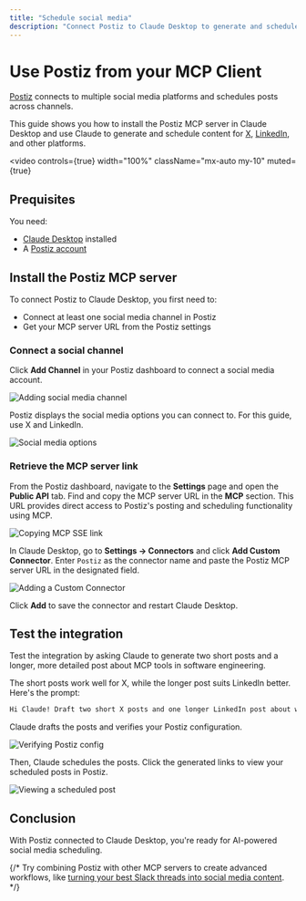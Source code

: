```yaml
---
title: "Schedule social media"
description: "Connect Postiz to Claude Desktop to generate and schedule social media posts across multiple platforms."
---
```


# Use Postiz from your MCP Client

[Postiz](https://postiz.com/) connects to multiple social media platforms and schedules posts across channels.

This guide shows you how to install the Postiz MCP server in Claude Desktop and use Claude to generate and schedule content for [X](https://x.com/), [LinkedIn](https://linkedin.com/), and other platforms.

<video
  controls={true}
  width="100%"
  className="mx-auto my-10"
  muted={true}
>
  <source src="/assets/videos/mcp/use-cases/postiz-mcp-demo.mp4" type="video/mp4" />
</video>

## Prequisites

You need:

- [Claude Desktop](https://claude.ai/download) installed
- A [Postiz account](https://platform.postiz.com/auth)

## Install the Postiz MCP server

To connect Postiz to Claude Desktop, you first need to:

- Connect at least one social media channel in Postiz
- Get your MCP server URL from the Postiz settings

### Connect a social channel

Click **Add Channel** in your Postiz dashboard to connect a social media account.

![Adding social media channel](/assets/mcp/using-mcp/social-media-postiz/postiz-add-channel-button.png)

Postiz displays the social media options you can connect to. For this guide, use X and LinkedIn.

![Social media options](/assets/mcp/using-mcp/social-media-postiz/postiz-social-media-options.png)

### Retrieve the MCP server link

From the Postiz dashboard, navigate to the **Settings** page and open the **Public API** tab. Find and copy the MCP server URL in the **MCP** section. This URL provides direct access to Postiz's posting and scheduling functionality using MCP.

![Copying MCP SSE link](/assets/mcp/using-mcp/social-media-postiz/postiz-mcp-config.png)

In Claude Desktop, go to **Settings → Connectors** and click **Add Custom Connector**. Enter `Postiz` as the connector name and paste the Postiz MCP server URL in the designated field.

![Adding a Custom Connector](/assets/mcp/using-mcp/social-media-postiz/postiz-adding-postiz-mcp-to-claude.png)

Click **Add** to save the connector and restart Claude Desktop.

## Test the integration

Test the integration by asking Claude to generate two short posts and a longer, more detailed post about MCP tools in software engineering.

The short posts work well for X, while the longer post suits LinkedIn better. Here's the prompt:

```txt
Hi Claude! Draft two short X posts and one longer LinkedIn post about why MCP tools are essential for modern software engineering, then use the Postiz MCP server to schedule and publish them across both platforms.
```

Claude drafts the posts and verifies your Postiz configuration.

![Verifying Postiz config](/assets/mcp/using-mcp/social-media-postiz/postiz-config-verification.png)

Then, Claude schedules the posts. Click the generated links to view your scheduled posts in Postiz.

![Viewing a scheduled post](/assets/mcp/using-mcp/social-media-postiz/postiz-scheduled-post-view.png)

## Conclusion

With Postiz connected to Claude Desktop, you're ready for AI-powered social media scheduling.

{/* Try combining Postiz with other MCP servers to create advanced workflows, like [turning your best Slack threads into social media content](/mcp/using-mcp/slack-postiz-guide). */}
